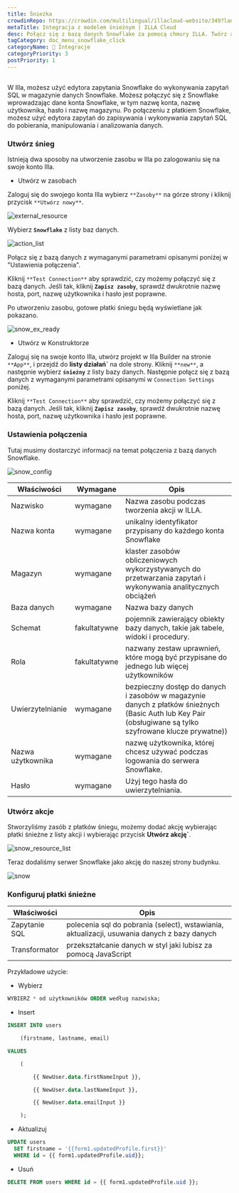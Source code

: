 ```yaml
---
title: Śnieżka
crowdinRepo: https://crowdin.com/multilingual/illacloud-website/349?languages=pl&filter=basic&value=0
metaTitle: Integracja z modelem śnieżnym | ILLA Cloud
desc: Połącz się z bazą danych Snowflake za pomocą chmury ILLA. Twórz aplikacje, które mogą zapytać, manipulować i wizualizować dane. Automatyzacja i optymalizacja przepływu danych.
tagCategory: doc_menu_snowflake_click
categoryName: 🔨 Integracje
categoryPriority: 3
postPriority: 1
---
```


## <h2 hidden>Co to jest Płatki Śnieżne?</h2>

W Illa, możesz użyć edytora zapytania Snowflake do wykonywania zapytań SQL w magazynie danych Snowflake. Możesz połączyć się z Snowflake wprowadzając dane konta Snowflake, w tym nazwę konta, nazwę użytkownika, hasło i nazwę magazynu. Po połączeniu z płatkiem Snowflake, możesz użyć edytora zapytań do zapisywania i wykonywania zapytań SQL do pobierania, manipulowania i analizowania danych.

### Utwórz śnieg

Istnieją dwa sposoby na utworzenie zasobu w Illa po zalogowaniu się na swoje konto Illa.

-   Utwórz w zasobach

Zaloguj się do swojego konta Illa wybierz `**Zasoby**` na górze strony i kliknij przycisk `**Utwórz nowy**`.

![external_resource](https://cdn.illacloud.com/official-website/img/docs/external_resource.png)

Wybierz **`Snowflake`** z listy baz danych.

![action_list](https://cdn.illacloud.com/official-website/img/docs/action_list.png)

Połącz się z bazą danych z wymaganymi parametrami opisanymi poniżej w "Ustawienia połączenia".

Kliknij `**Test Connection**` aby sprawdzić, czy możemy połączyć się z bazą danych. Jeśli tak, kliknij **`Zapisz zasoby`**, sprawdź dwukrotnie nazwę hosta, port, nazwę użytkownika i hasło jest poprawne.

Po utworzeniu zasobu, gotowe płatki śniegu będą wyświetlane jak pokazano.

![snow_ex_ready](https://cdn.illacloud.com/official-website/img/docs/snow_ex_Ready.png)

-   Utwórz w Konstruktorze

Zaloguj się na swoje konto Illa, utwórz projekt w Illa Builder na stronie `**App**`, i przejdź do **listy działań\`** na dole strony. Kliknij `**new**`, a następnie wybierz **`śnieżny`** z listy bazy danych. Następnie połącz się z bazą danych z wymaganymi parametrami opisanymi w `Connection Settings` poniżej.

Kliknij `**Test Connection**` aby sprawdzić, czy możemy połączyć się z bazą danych. Jeśli tak, kliknij **`Zapisz zasoby`**, sprawdź dwukrotnie nazwę hosta, port, nazwę użytkownika i hasło jest poprawne.

### Ustawienia połączenia

Tutaj musimy dostarczyć informacji na temat połączenia z bazą danych Snowflake.

![snow_config](https://cdn.illacloud.com/official-website/img/docs/snow_config.png)

| Właściwości             | Wymagane     | Opis                                                                                                                                                             |
| ----------------------- | ------------ | ---------------------------------------------------------------------------------------------------------------------------------------------------------------- |
| Nazwisko                | wymagane     | Nazwa zasobu podczas tworzenia akcji w ILLA.                                                                                                                     |
| Nazwa konta             | wymagane     | unikalny identyfikator przypisany do każdego konta Snowflake                                                                                                     |
| Magazyn                 | wymagane     | klaster zasobów obliczeniowych wykorzystywanych do przetwarzania zapytań i wykonywania analitycznych obciążeń                                                    |
| Baza danych             | wymagane     | Nazwa bazy danych                                                                                                                                                |
| Schemat                 | fakultatywne | pojemnik zawierający obiekty bazy danych, takie jak tabele, widoki i procedury.                                                                                  |
| Rola                    | fakultatywne | nazwany zestaw uprawnień, które mogą być przypisane do jednego lub więcej użytkowników                                                                           |
| Uwierzytelnianie        | wymagane     | bezpieczny dostęp do danych i zasobów w magazynie danych z płatków śnieżnych (Basic Auth lub Key Pair (obsługiwane są tylko szyfrowane klucze prywatne))         |
| Nazwa użytkownika       | wymagane     | nazwę użytkownika, której chcesz używać podczas logowania do serwera Snowflake.                                                                                  |
| Hasło                   | wymagane     | Użyj tego hasła do uwierzytelniania.                                                                                                                             |

### Utwórz akcje

Stworzyliśmy zasób z płatków śniegu, możemy dodać akcję wybierając płatki śnieżne z listy akcji i wybierając przycisk **Utwórz akcję\`**.

![snow_resource_list](https://cdn.illacloud.com/official-website/img/docs/snow_resource_list.png)

Teraz dodaliśmy serwer Snowflake jako akcję do naszej strony budynku.

![snow](https://cdn.illacloud.com/official-website/img/docs/snow.png)

### Konfiguruj płatki śnieżne

| Właściwości     | Opis                                                                                        |
| --------------- | ------------------------------------------------------------------------------------------- |
| Zapytanie SQL   | polecenia sql do pobrania (select), wstawiania, aktualizacji, usuwania danych z bazy danych |
| Transformator   | przekształcanie danych w styl jaki lubisz za pomocą JavaScript                              |

Przykładowe użycie:

-   Wybierz

```sql
WYBIERZ * od użytkowników ORDER według nazwiska;
```

-   Insert

```sql
INSERT INTO users

	(firstname, lastname, email)

VALUES

	(

		{{ NewUser.data.firstNameInput }},

		{{ NewUser.data.lastNameInput }},

		{{ NewUser.data.emailInput }}

	);
```

-   Aktualizuj

```sql
UPDATE users
  SET firstname = '{{form1.updatedProfile.first}}'
  WHERE id = {{ form1.updatedProfile.uid}};
```

-   Usuń

```sql
DELETE FROM users WHERE id = {{ form1.updatedProfile.uid }};
```
